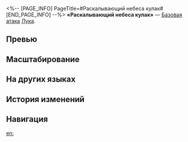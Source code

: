 <%-- [PAGE_INFO]
PageTitle=#Раскалывающий небеса кулак#
[END_PAGE_INFO] --%>
{{Навык Инфобокс
|Название         = Раскалывающий небеса кулак
|Изображение      = Навык Раскалывающий небеса кулак.png
|Персонаж         = Лука
|Тип              = Базовая атака
|Тэг              = Одиночная атака
|УронСтойк        = 20
|ЭнергияГен       = 20
|Энергия          = 
|Длительность     = 
|Описание         = Расходует 2 ур. статуса Воля к битве и проводит 3 удара умения Прямой удар, каждый из которых наносит выбранному противнику физический урон, равный {{Цвет|Выделенный|10%—22%}} от силы атаки Луки.<br />Затем проводит 1 удар Восходящий апперкот, который наносит выбранному противнику физический урон, равный {{Цвет|Выделенный|40%—88%}} от силы атаки Луки.
|Свойство1        = 
|Масштабирование1 = 
}}
'''«Раскалывающий небеса кулак»''' — [[Базовая атака]] [[Лука]].

==Превью==
{{Превью
|Файл = Раскалывающий небеса кулак Превью
}}

==Масштабирование==
{{Масштабирование навыка|тип=Базовая атака
|10%;12%;14%;16%;18%;20%;22%;24%;26%;28%
|40%;48%;56%;64%;72%;80%;88%;96%;104%;112%
}}

==На других языках==
{{На других языках
|en   = Sky-Shatter Fist
|zhs  = 直冲碎天拳
|zht  = 直衝碎天拳
|ja   = {{Rubi|裂地砕天拳|れっちさいてんけん}}
|ko   = 돌격 어퍼컷
|es   = Puño rompecielos certero
|fr   = Poing destructeur d'étoiles
|ru   = Раскалывающий небеса кулак
|th   = Sky-Shatter Fist
|vi   = Nắm Đấm Phá Trời Trực Diện
|de   = Himmelsbrecher-Faust
|id   = Sky-Shatter Fist
|pt   = Punho Demolidor de Céus
}}

==История изменений==
{{История изменений|3.5}}

==Навигация==
{{Навык Навбокс|Лука}}

[[en:]]